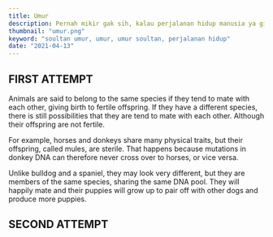 ```yaml
---
title: Umur
description: Pernah mikir gak sih, kalau perjalanan hidup manusia ya gitu2 aja. Lahir, bayi, balita, anak anak, remaja, dewasa, tua, mati. Entah sejenius Einstein atau sekaya Jeff Bezos, ya jalannya bakal gitu aja.
thumbnail: "umur.png"
keyword: "soultan umur, umur, umur soultan, perjalanan hidup"
date: "2021-04-13"
---
```

**FIRST ATTEMPT**
-------------------
Animals are said to belong to the same species if they tend to mate with each other, giving birth to fertile offspring.
If they have a different species, there is still possibilities that they are tend to mate with each other.
Although their offspring are not fertile.

For example, horses and donkeys share many physical traits, but their offspring, called mules, are sterile.
That happens because mutations in donkey DNA can therefore never cross over to horses, or vice versa.

Unlike bulldog and a spaniel, they may look very different, but they are members of the same species, sharing the same DNA pool.
They will happily mate and their puppies will grow up to pair off with other dogs and produce more puppies.

**SECOND ATTEMPT**
-------------------
